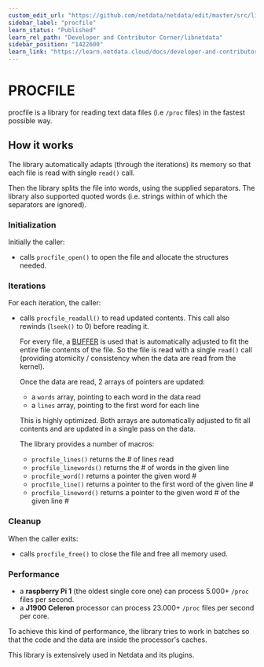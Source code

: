 ```yaml
---
custom_edit_url: "https://github.com/netdata/netdata/edit/master/src/libnetdata/procfile/README.md"
sidebar_label: "procfile"
learn_status: "Published"
learn_rel_path: "Developer and Contributor Corner/libnetdata"
sidebar_position: "1422600"
learn_link: "https://learn.netdata.cloud/docs/developer-and-contributor-corner/libnetdata/procfile"
---
```



# PROCFILE

procfile is a library for reading text data files (i.e `/proc` files) in the fastest possible way.

## How it works

The library automatically adapts (through the iterations) its memory so that each file
is read with single `read()` call.

Then the library splits the file into words, using the supplied separators.
The library also supported quoted words (i.e. strings within of which the separators are ignored).

### Initialization

Initially the caller: 

-   calls `procfile_open()` to open the file and allocate the structures needed.

### Iterations

For each iteration, the caller:

-   calls `procfile_readall()` to read updated contents.
     This call also rewinds (`lseek()` to 0) before reading it.

     For every file, a [BUFFER](/docs/developer-and-contributor-corner/libnetdata/buffer-library) is used that is automatically adjusted to fit the entire
     file contents of the file. So the file is read with a single `read()` call (providing atomicity / consistency when
     the data are read from the kernel).

     Once the data are read, 2 arrays of pointers are updated:

    -   a `words` array, pointing to each word in the data read
    -   a `lines` array, pointing to the first word for each line

     This is highly optimized. Both arrays are automatically adjusted to
     fit all contents and are updated in a single pass on the data.

     The library provides a number of macros:

    -   `procfile_lines()` returns the # of lines read
    -   `procfile_linewords()` returns the # of words in the given line
    -   `procfile_word()` returns a pointer the given word #
    -   `procfile_line()` returns a pointer to the first word of the given line #
    -   `procfile_lineword()` returns a pointer to the given word # of the given line #

### Cleanup

When the caller exits:

-   calls `procfile_free()` to close the file and free all memory used.

### Performance

-   a **raspberry Pi 1** (the oldest single core one) can process 5.000+ `/proc` files per second.
-   a **J1900 Celeron** processor can process 23.000+ `/proc` files per second per core.

To achieve this kind of performance, the library tries to work in batches so that the code
and the data are inside the processor's caches.

This library is extensively used in Netdata and its plugins.


